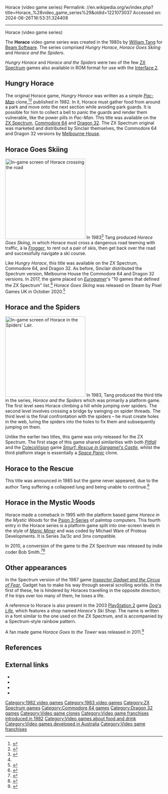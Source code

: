 Horace (video game series)
Permalink: //en.wikipedia.org/w/index.php?title=Horace_%28video_game_series%29&oldid=1221073037
Accessed on: 2024-06-26T16:53:31.324408



------
Horace (video game series)
{{distinguish|Horace (video game)}}
{{Use dmy dates|date=April 2024}}
{{Infobox video game series
|title              = Horace
|image              = [[Image:WilliamTangsHorace.jpg]]
|caption            = Horace (as depicted on the ''Hungry Horace'' cover)
|developer          = [[Beam Software]]
|publisher          = [[Sinclair Research]]<br>[[Krome Studios Melbourne|Melbourne House]]
|genre              = [[Video game genres#Maze|Maze]]<br>[[Action game|Action]]<br>[[Platform game|Platform]]
|creator            = [[William Tang (video game designer)|William Tang]]
|platforms          = [[ZX Spectrum]]<br>[[Commodore 64]]<br>[[Dragon 32/64]]<br>[[Timex Sinclair 2068]]
}}

The '''Horace''' video game series was created in the 1980s by [[William Tang (video game designer)|William Tang]] for [[Beam Software]]. The series comprised ''Hungry Horace'', ''Horace Goes Skiing'' and ''Horace and the Spiders''.

''Hungry Horace'' and ''Horace and the Spiders'' were two of the few [[ZX Spectrum]] games also available in ROM format for use with the [[ZX Interface 2|Interface 2]].

==Hungry Horace==
{{Main|Hungry Horace}}
The original Horace game, ''Hungry Horace'' was written as a simple ''[[Pac-Man]]'' clone,<ref>{{cite web|url=http://www.crashonline.org.uk/06/runit.htm |title=CRASH 6 – Run It Again |publisher=Crashonline.org.uk |access-date=2011-02-06}}</ref><ref>{{cite news |title=Escape! |url=https://archive.org/stream/popular-computing-weekly-1983-01-06/PopularComputing_Weekly_Issue_1983-01-06#page/n11/mode/2up |work=Popular Computing Weekly |issue=6 January 1983}}</ref> published in 1982. In it, Horace must gather food from around a park and move onto the next section while avoiding park guards. It is possible for him to collect a bell to panic the guards and render them vulnerable, like the power pills in ''Pac-Man''. This title was available on the [[ZX Spectrum]], [[Commodore 64]] and [[Dragon 32]]. The ZX Spectrum original was marketed and distributed by Sinclair themselves, the Commodore 64 and Dragon 32 versions by [[Krome Studios Melbourne|Melbourne House]].

==Horace Goes Skiing==
[[Image:HoraceSkiingGame1.png|256px|thumb|right|In-game screen of ''Horace'' crossing the road]]
In 1983<ref name=eurogamer>{{cite web|last1=Mason|first1=Graeme|title=10 games that defined the ZX Spectrum|url=http://www.eurogamer.net/articles/2017-04-09-10-games-that-defined-the-zx-spectrum|website=[[Eurogamer]]|publisher=Gamer Network|access-date=10 April 2017|date=9 April 2017}}</ref> Tang produced ''Horace Goes Skiing'', in which Horace must cross a dangerous road teeming with traffic, à la ''[[Frogger]]'', to rent out a pair of skis, then get back over the road and successfully navigate a ski course.

Like ''Hungry Horace'', this title was available on the ZX Spectrum, Commodore 64, and Dragon 32. As before, Sinclair distributed the Spectrum version, Melbourne House the Commodore 64 and Dragon 32 versions. In 2017, the game placed on ''[[Eurogamer]]'''s "10 games that defined the ZX Spectrum" list.<ref name=eurogamer />
''Horace Goes Skiing'' was released on Steam by Pixel Games UK in October 2020.<ref>{{Cite web|title=Horace Goes Skiing on Steam|url=https://store.steampowered.com/app/1443640/Horace_Goes_Skiing/|access-date=2021-02-17|website=store.steampowered.com}}</ref>

==Horace and the Spiders==
[[Image:HoraceSpidersGame3.png|256px|thumb|left|In-game screen of ''Horace'' in the Spiders' Lair.]]
In 1983, Tang produced the third title in the series, ''Horace and the Spiders'' which was primarily a platform game. The first level sees Horace climbing a hill while jumping over spiders. The second level involves crossing a bridge by swinging on spider threads. The third level is the final confrontation with the spiders – he must create holes in the web, luring the spiders into the holes to fix them and subsequently jumping on them.

Unlike the earlier two titles, this game was only released for the ZX Spectrum. The first stage of this game shared similarities with both ''[[Pitfall!|Pitfall]]'' and the [[ColecoVision]] game ''[[Smurf: Rescue in Gargamel's Castle]]'', whilst the third platform stage is essentially a ''[[Space Panic]]'' clone.

==Horace to the Rescue==
This title was announced in 1985 but the game never appeared, due to the author Tang suffering a collapsed lung and being unable to continue.<ref>{{cite web|url=http://www.crashonline.org.uk/39/taylor.htm |title=CRASH 29 – TAYLOR MADE FOR MELBOURNE |publisher=Crashonline.org.uk |access-date=2011-02-06}}</ref>

==Horace in the Mystic Woods==
Horace made a comeback in 1995 with the platform based game ''Horace in the Mystic Woods'' for the [[Psion Series 3|Psion 3-Series]] of palmtop computers. This fourth entry in the Horace series is a platform game split into one-screen levels in the style of ''[[Manic Miner]]'' and was coded by Michael Ware of Proteus Developments. It is Series 3a/3c and 3mx compatible.

In 2010, a conversion of the game to the ZX Spectrum was released by indie coder Bob Smith.<ref>{{cite web|url=http://www.worldofspectrum.org/infoseekid.cgi?id=0025136 |title=Horace in the Mystic Woods conversion at World of Spectrum |publisher=Worldofspectrum.org |access-date=2011-02-06}}</ref><ref>{{cite news |title=Horace in the Mystic Woods released on ZX Spectrum |url=http://retroactionmagazine.com/retronews/horace-in-the-mystic-woods-released-on-zx-spectrum/ |access-date=22 October 2019 |work=Retro Action |date=24 September 2010}}</ref>

==Other appearances==
In the Spectrum version of the 1987 game ''[[Inspector Gadget and the Circus of Fear]]'', Gadget has to make his way through several scrolling worlds. In the first of these, he is hindered by Horaces travelling in the opposite direction; if he trips over too many of them, he loses a life.

A reference to Horace is also present in the 2003 [[PlayStation 2]] game ''[[Dog's Life]]'', which features a shop named ''Horace's Ski Shop''. The name is written in a font similar to the one used on the ZX Spectrum, and is accompanied by a Spectrum-style rainbow pattern.

A fan made game ''Horace Goes to the Tower'' was released in 2011.<ref>{{cite news |url=http://retroactionmagazine.com/retronews/horace-goes-to-the-tower-released-on-zx-spectrum/ |access-date=22 October 2019 |work=Retro Action |issue=31 Aug 2011|title=Horace Goes to the Tower released on ZX Spectrum}}</ref>

==References==
{{reflist}}

==External links==
* {{moby game|id=-group/horace-games|name=''Horace'' series}} 
* {{WoS game|id=0002351|name=Horace Goes Skiing}}
* {{WoS game|id=0002390|name=Hungry Horace}}
* {{WoS game|id=0002350|name=Horace and the Spiders}}

[[Category:1982 video games]]
[[Category:1983 video games]]
[[Category:ZX Spectrum games]]
[[Category:Commodore 64 games]]
[[Category:Dragon 32 games]]
[[Category:Video game clones]]
[[Category:Video game franchises introduced in 1982]]
[[Category:Video games about food and drink]]
[[Category:Video games developed in Australia]]
[[Category:Video game franchises]]